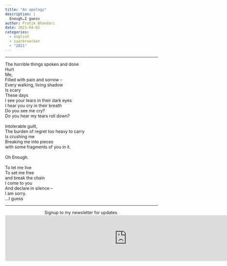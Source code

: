 ```yaml
---
title: "An apology"
description: |
  Enough…I guess
author: Pratik Bhandari
date: 2021-04-02
categories:
  - english
  - saarbruecken
  - "2021"
---
```


<!-- Oh, so some links brought you here. Cool.\ -->

***

The horrible things spoken and done\
Hurt\
Me,\
Filled with pain and sorrow --\
Every walking, living shadow\
Is scary\
These days\
I see your tears in their dark eyes\
I hear you cry in their breath\
Do you see me cry?\
Do you hear my tears roll down?\
\
Intolerable guilt,\
The burden of regret too heavy to carry\
Is crushing me\
Breaking me into pieces\
with some fragments of you in it.\
\
Oh Enough.\
\
To let me live\
To set me free\
and break the chain\
I come to you\
And declare in silence --\
I am sorry.\
…I guess

***

<div
<b style="text-align:center;">Signup to my newsletter for updates.</b>
</div>

<iframe
src="https://drpratik.substack.com/embed" width="800" height="150" style="border:1px solid #EEE; background:white;" frameborder="0" scrolling="no">
</iframe>
 